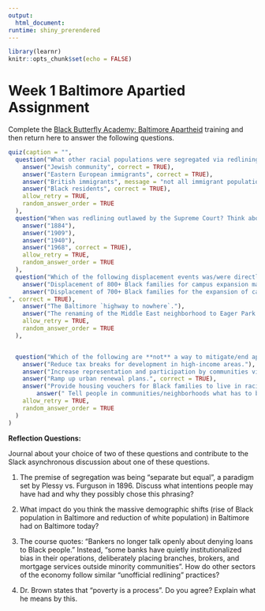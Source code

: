 ```yaml
---
output: 
  html_document:
runtime: shiny_prerendered
---
```


```r
library(learnr)
knitr::opts_chunk$set(echo = FALSE)
```

# Week 1 Baltimore Apartied Assignment

Complete the [Black Butterfly Academy: Baltimore Apartheid](https://black-butterfly-academy.teachable.com/p/baltimore-apartheid) training and then return here to answer the following questions.

``` r
quiz(caption = "",
  question("What other racial populations were segregated via redlining in Baltimore? (select all that apply)",
    answer("Jewish community", correct = TRUE),
    answer("Eastern European immigrants", correct = TRUE),
    answer("British immigrants", message = "not all immigrant populations were treated the same"),
    answer("Black residents", correct = TRUE),
    allow_retry = TRUE,
    random_answer_order = TRUE
  ),
  question("When was redlining outlawed by the Supreme Court? Think about other things that were happening in this time period in America. (select one)",
    answer("1884"),
    answer("1909"),
    answer("1940"),
    answer("1968", correct = TRUE),
    allow_retry = TRUE,
    random_answer_order = TRUE
  ),
  question("Which of the following displacement events was/were directly shaped by Johns Hopkins? (select all that apply)",
    answer("Displacement of 800+ Black families for campus expansion made possible by the 1949 Housing Act / urban renewal.", correct = TRUE),
    answer("Displacement of 700+ Black families for the expansion of campus biotech buildings, where land was seized via eminent domain.
", correct = TRUE),
    answer("The Baltimore `highway to nowhere`."),
    answer("The renaming of the Middle East neighborhood to Eager Park.", correct = TRUE),
    allow_retry = TRUE,
    random_answer_order = TRUE
  ),


  question("Which of the following are **not** a way to mitigate/end apartheid in Baltimore? (select all that apply)",
    answer("Reduce tax breaks for development in high-income areas."),
    answer("Increase representation and participation by communities via neighboorhood councils that decide how to administer city funds."),
    answer("Ramp up urban renewal plans.", correct = TRUE),
    answer("Provide housing vouchers for Black families to live in racially exclusive neighborhoods (e.g., Roland Park)."),
        answer(" Tell people in communities/neighborhoods what has to be done.", correct = TRUE),
    allow_retry = TRUE,
    random_answer_order = TRUE
  )
)
```

<div data-iframe-height></div>

**Reflection Questions:**

Journal about your choice of two of these questions and contribute to the Slack asynchronous discussion about one of these questions.

1) The premise of segregation was being “separate but equal”, a paradigm set by Plessy vs. Furguson in 1896. Discuss what intentions people may have had and why they possibly chose this phrasing?

2) What impact do you think the massive demographic shifts (rise of Black population in Baltimore and reduction of white population) in Baltimore had on Baltimore today?

3) The course quotes: “Bankers no longer talk openly about denying loans to Black people.” Instead, “some banks have quietly institutionalized bias in their operations, deliberately placing branches, brokers, and mortgage services outside minority communities”. How do other sectors of the economy follow similar “unofficial redlining” practices?

4) Dr. Brown states that “poverty is a process”. Do you agree? Explain what he means by this.

